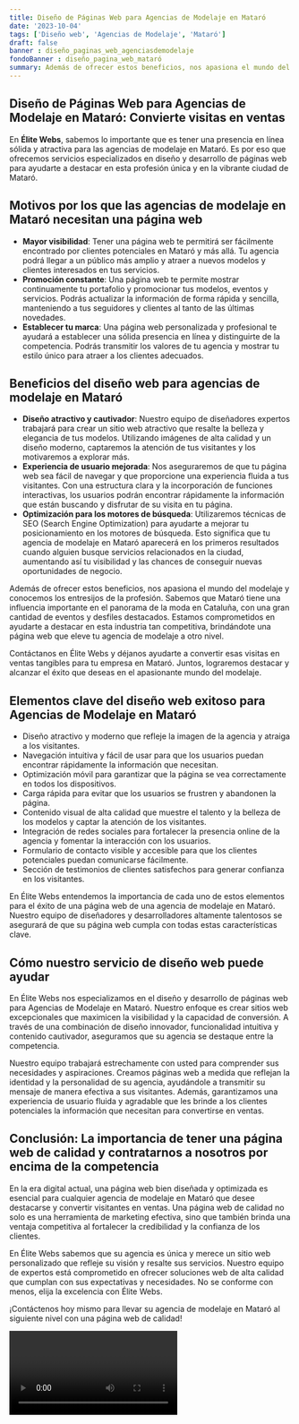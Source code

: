 ```yaml
---
title: Diseño de Páginas Web para Agencias de Modelaje en Mataró
date: '2023-10-04'
tags: ['Diseño web', 'Agencias de Modelaje', 'Mataró']
draft: false
banner : diseño_paginas_web_agenciasdemodelaje
fondoBanner : diseño_pagina_web_mataró
summary: Además de ofrecer estos beneficios, nos apasiona el mundo del modelaje y conocemos los entresijos de la profesión. Sabemos que Mataró tiene una influencia importante en el panorama de la moda en Cataluña, con una gran cantidad de eventos y desfiles destacados. Estamos comprometidos en ayudarte a destacar en esta industria tan competitiva, brindándote una página web que eleve tu agencia de modelaje a otro nivel.
---
```


## **Diseño de Páginas Web para Agencias de Modelaje en Mataró: Convierte visitas en ventas**
En **Élite Webs**, sabemos lo importante que es tener una presencia en línea sólida y atractiva para las agencias de modelaje en Mataró. Es por eso que ofrecemos servicios especializados en diseño y desarrollo de páginas web para ayudarte a destacar en esta profesión única y en la vibrante ciudad de Mataró.

## **Motivos por los que las agencias de modelaje en Mataró necesitan una página web**
- **Mayor visibilidad**: Tener una página web te permitirá ser fácilmente encontrado por clientes potenciales en Mataró y más allá. Tu agencia podrá llegar a un público más amplio y atraer a nuevos modelos y clientes interesados en tus servicios.
- **Promoción constante**: Una página web te permite mostrar continuamente tu portafolio y promocionar tus modelos, eventos y servicios. Podrás actualizar la información de forma rápida y sencilla, manteniendo a tus seguidores y clientes al tanto de las últimas novedades.
- **Establecer tu marca**: Una página web personalizada y profesional te ayudará a establecer una sólida presencia en línea y distinguirte de la competencia. Podrás transmitir los valores de tu agencia y mostrar tu estilo único para atraer a los clientes adecuados.

## **Beneficios del diseño web para agencias de modelaje en Mataró**
- **Diseño atractivo y cautivador**: Nuestro equipo de diseñadores expertos trabajará para crear un sitio web atractivo que resalte la belleza y elegancia de tus modelos. Utilizando imágenes de alta calidad y un diseño moderno, captaremos la atención de tus visitantes y los motivaremos a explorar más.
- **Experiencia de usuario mejorada**: Nos aseguraremos de que tu página web sea fácil de navegar y que proporcione una experiencia fluida a tus visitantes. Con una estructura clara y la incorporación de funciones interactivas, los usuarios podrán encontrar rápidamente la información que están buscando y disfrutar de su visita en tu página.
- **Optimización para los motores de búsqueda**: Utilizaremos técnicas de SEO (Search Engine Optimization) para ayudarte a mejorar tu posicionamiento en los motores de búsqueda. Esto significa que tu agencia de modelaje en Mataró aparecerá en los primeros resultados cuando alguien busque servicios relacionados en la ciudad, aumentando así tu visibilidad y las chances de conseguir nuevas oportunidades de negocio.

Además de ofrecer estos beneficios, nos apasiona el mundo del modelaje y conocemos los entresijos de la profesión. Sabemos que Mataró tiene una influencia importante en el panorama de la moda en Cataluña, con una gran cantidad de eventos y desfiles destacados. Estamos comprometidos en ayudarte a destacar en esta industria tan competitiva, brindándote una página web que eleve tu agencia de modelaje a otro nivel.

Contáctanos en Élite Webs y déjanos ayudarte a convertir esas visitas en ventas tangibles para tu empresa en Mataró. Juntos, lograremos destacar y alcanzar el éxito que deseas en el apasionante mundo del modelaje.

<GifSeo />

<Cta />

## Elementos clave del diseño web exitoso para Agencias de Modelaje en Mataró

- Diseño atractivo y moderno que refleje la imagen de la agencia y atraiga a los visitantes.
- Navegación intuitiva y fácil de usar para que los usuarios puedan encontrar rápidamente la información que necesitan.
- Optimización móvil para garantizar que la página se vea correctamente en todos los dispositivos.
- Carga rápida para evitar que los usuarios se frustren y abandonen la página.
- Contenido visual de alta calidad que muestre el talento y la belleza de los modelos y captar la atención de los visitantes.
- Integración de redes sociales para fortalecer la presencia online de la agencia y fomentar la interacción con los usuarios.
- Formulario de contacto visible y accesible para que los clientes potenciales puedan comunicarse fácilmente.
- Sección de testimonios de clientes satisfechos para generar confianza en los visitantes.

En Élite Webs entendemos la importancia de cada uno de estos elementos para el éxito de una página web de una agencia de modelaje en Mataró. Nuestro equipo de diseñadores y desarrolladores altamente talentosos se asegurará de que su página web cumpla con todas estas características clave.

## Cómo nuestro servicio de diseño web puede ayudar

En Élite Webs nos especializamos en el diseño y desarrollo de páginas web para Agencias de Modelaje en Mataró. Nuestro enfoque es crear sitios web excepcionales que maximicen la visibilidad y la capacidad de conversión. A través de una combinación de diseño innovador, funcionalidad intuitiva y contenido cautivador, aseguramos que su agencia se destaque entre la competencia.

Nuestro equipo trabajará estrechamente con usted para comprender sus necesidades y aspiraciones. Creamos páginas web a medida que reflejan la identidad y la personalidad de su agencia, ayudándole a transmitir su mensaje de manera efectiva a sus visitantes. Además, garantizamos una experiencia de usuario fluida y agradable que les brinde a los clientes potenciales la información que necesitan para convertirse en ventas.

## Conclusión: La importancia de tener una página web de calidad y contratarnos a nosotros por encima de la competencia

En la era digital actual, una página web bien diseñada y optimizada es esencial para cualquier agencia de modelaje en Mataró que desee destacarse y convertir visitantes en ventas. Una página web de calidad no solo es una herramienta de marketing efectiva, sino que también brinda una ventaja competitiva al fortalecer la credibilidad y la confianza de los clientes.

En Élite Webs sabemos que su agencia es única y merece un sitio web personalizado que refleje su visión y resalte sus servicios. Nuestro equipo de expertos está comprometido en ofrecer soluciones web de alta calidad que cumplan con sus expectativas y necesidades. No se conforme con menos, elija la excelencia con Élite Webs.

¡Contáctenos hoy mismo para llevar su agencia de modelaje en Mataró al siguiente nivel con una página web de calidad!

<Video />

<CtaBot job='Agencias de Modelaje' city='Mataró'/>

<Gmaps query='Mataró+españa+maps' />
